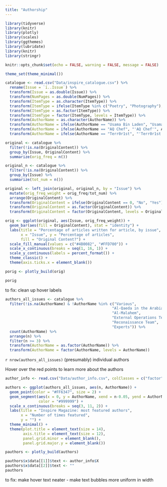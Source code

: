 ```yaml
---
title: "Authorship"
---
```


```r
library(tidyverse)
library(knitr)
library(plotly)
library(scales)
library(ggthemes)
library(lubridate)
library(knitr)
library(stringr)

knitr::opts_chunk$set(echo = FALSE, warning = FALSE, message = FALSE)

theme_set(theme_minimal())

catalogue <- read.csv("Data/inspire_catalogue.csv") %>%
  rename(Issue = `ï..Issue`) %>%
  transform(Issue = as.double(Issue)) %>%
  transform(NumPages = as.double(NumPages)) %>%
  transform(ItemType = as.character(ItemType)) %>%
  transform(ItemType = ifelse(ItemType %in% c("Poetry", "Photography"), "Art and Poetry", ItemType)) %>%
  transform(ItemType = as.factor(ItemType)) %>%
  transform(ItemType = factor(ItemType, levels = ItemType)) %>%
  transform(AuthorName = as.character(AuthorName)) %>%
  transform(AuthorName = ifelse(AuthorName == "Usama Bin Laden", "Usama bin Laden", AuthorName)) %>%
  transform(AuthorName = ifelse(AuthorName == "AQ Chef", "'AQ Chef'", AuthorName)) %>%
  transform(AuthorName = ifelse(AuthorName == "Terr0r1st", "'Terr0r1st'", AuthorName))
```
```r
original <- catalogue %>%
  filter(!is.na(OriginalContent)) %>%
  group_by(Issue, OriginalContent) %>%
  summarize(orig_freq = n())

original_n <- catalogue %>%
  filter(!is.na(OriginalContent)) %>%
  group_by(Issue) %>%
  summarize(tot_num = n())

original <- left_join(original, original_n, by = "Issue") %>%
  mutate(orig_freq_weight = orig_freq/tot_num) %>%
  arrange(OriginalContent) %>%
  transform(OriginalContent = ifelse(OriginalContent == 0, "No", "Yes")) %>%
  transform(OriginalContent = as.factor(OriginalContent)) %>%
  transform(OriginalContent = factor(OriginalContent, levels = OriginalContent))

orig <- ggplot(original, aes(Issue, orig_freq_weight)) + 
  geom_bar(aes(fill = OriginalContent), stat = "identity") + 
  labs(title = "Percentage of articles written for article, by issue",
       x = "Issue", y = "Percentage of articles",
       fill = "Original Content?") + 
  scale_fill_manual(values = c("#4B0082", "#FFD700")) + 
  scale_x_continuous(breaks = seq(1, 16, 1)) + 
  scale_y_continuous(labels = percent_format()) + 
  theme_classic() + 
  theme(axis.ticks.x = element_blank())

porig <- plotly_build(orig)

porig
```

to fix: clean up hover labels

```r
authors_all_issues <- catalogue %>%
  filter(!is.na(AuthorName) & !AuthorName %in% c("Various", 
                                                "Al-Qaeda in the Arabian Peninsula",
                                                "Al-Malahem",
                                                "External Operations Team",
                                                "Reconaissance Team",
                                                "Experts")) %>%
  count(AuthorName) %>%
  arrange(n) %>%
  filter(n >= 3) %>%
  transform(AuthorName = as.factor(AuthorName)) %>%
  transform(AuthorName = factor(AuthorName, levels = AuthorName))
```

`r nrow(authors_all_issues)` (presumably) individual authors

Hover over the red points to learn more about the authors

```r
author_info <- read.csv("Data/author_info.csv", colClasses = c("factor", "character"))

authors <- ggplot(authors_all_issues, aes(n, AuthorName)) + 
  geom_point(color = "#FF6347", size = 2) + 
  geom_segment(aes(x = 0, y = AuthorName, xend = n-0.05, yend = AuthorName),
               color = "#999999") +
  scale_x_continuous(breaks = seq(3, 11, 2)) + 
  labs(title = "Inspire Magazine: most featured authors",
       x = "Number of times featured",
       y = "") + 
  theme_minimal() + 
  theme(plot.title = element_text(size = 14),
        axis.title = element_text(size = 12),
        panel.grid.minor = element_blank(),
        panel.grid.major.y = element_blank())

pauthors <- plotly_build(authors)

pauthors$x$data[[1]]$text <- author_info$X
pauthors$x$data[[2]]$text <- ""
pauthors
```

to fix: make hover text neater - make text bubbles more uniform in width
